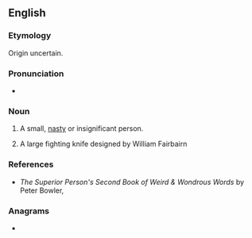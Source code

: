 ==English==

===Etymology===
Origin uncertain.

===Pronunciation===
* {{IPA|/ˈsmætʃɪt/|lang=en}}

===Noun===
{{en-noun}}

# {{lb|en|Scotland}} A small, [[nasty]] or insignificant person.
# A large fighting knife designed by William Fairbairn

===References===
* ''The Superior Person's Second Book of Weird & Wondrous Words'' by Peter Bowler, {{ISBN|0-87923-928-X}}

===Anagrams===
* {{anagrams|en|matchest|matchets|schmatte}}